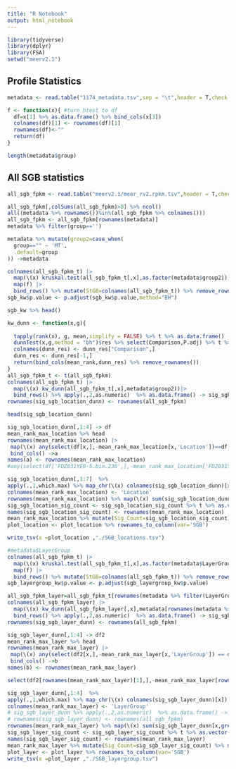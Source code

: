 ```yaml
---
title: "R Notebook"
output: html_notebook
---
```

```r
library(tidyverse)
library(dplyr)
library(FSA)
setwd("meerv2.1")
```

## Profile Statistics

```r
metadata <- read.table("1174_metadata.tsv",sep = "\t",header = T,check.names = F,row.names = 1)
```


```r

f <- function(x){ #turn htest to df
  df=x[1] %>% as.data.frame() %>% bind_cols(x[3])
  colnames(df)[1] <- rownames(df)[1]
  rownames(df)<-""
  return(df)
}

length(metadata$group)
```


## All SGB statistics

```r

all_sgb_fpkm <- read.table("meerv2.1/meer_rv2.rpkm.tsv",header = T,check.names = F,row.names = 1)

```

```r

all_sgb_fpkm[,colSums(all_sgb_fpkm)>0] %>% ncol()
all((metadata %>% rownames())%in%(all_sgb_fpkm %>% colnames()))
all_sgb_fpkm <- all_sgb_fpkm[rownames(metadata)]
metadata %>% filter(group=='') 

metadata %>% mutate(group2=case_when(
  group=="" ~ 'MT',
  .default=group
)) ->metadata
```

```r
colnames(all_sgb_fpkm_t) |>
  map(\(x) kruskal.test(all_sgb_fpkm_t[,x],as.factor(metadata$group2))) |>
  map(f) |>
  bind_rows() %>% mutate(StGB=colnames(all_sgb_fpkm_t)) %>% remove_rownames() ->sgb_kw
sgb_kw$p.value <- p.adjust(sgb_kw$p.value,method="BH")
```

```r
sgb_kw %>% head()

```


```r
kw_dunn <- function(x,g){
  
  tapply(rank(x), g, mean,simplify = FALSE) %>% t %>% as.data.frame() -> mean_rank
  dunnTest(x,g,method = "bh")$res %>% select(Comparison,P.adj) %>% t %>% as.data.frame() ->dunn_res
  colnames(dunn_res) <- dunn_res["Comparison",]
  dunn_res <- dunn_res[-1,]
  return(bind_cols(mean_rank,dunn_res) %>% remove_rownames())
}
all_sgb_fpkm_t <- t(all_sgb_fpkm)
colnames(all_sgb_fpkm_t) |> 
  map(\(x) kw_dunn(all_sgb_fpkm_t[,x],metadata$group2))|>
  bind_rows() %>% apply(.,2,as.numeric)  %>% as.data.frame() -> sig_sgb_location_dunn
rownames(sig_sgb_location_dunn) <- rownames(all_sgb_fpkm)
```

```r
head(sig_sgb_location_dunn)

```
```r
sig_sgb_location_dunn[,1:4] -> df
mean_rank_max_location %>% head
rownames(mean_rank_max_location) |>
 map(\(x) any(select(df[x,],-mean_rank_max_location[x,'Location'])==df[x,mean_rank_max_location[x,'Location']])) %>%
 bind_cols() ->a
names(a) <- rownames(mean_rank_max_location)
#any(select(df['FDZ031YE0-5.bin.230',],-mean_rank_max_location['FDZ031YE0-5.bin.230','Location'])==df['FDZ031YE0-5.bin.230',mean_rank_max_location['FDZ031YE0-5.bin.230','Location']])
```


```r
sig_sgb_location_dunn[,1:7]  %>%
apply(.,1,which.max) %>% map_chr(\(x) colnames(sig_sgb_location_dunn)[x]) %>% as.data.frame() ->mean_rank_max_location
colnames(mean_rank_max_location) <- 'Location'
rownames(mean_rank_max_location) %>% map(\(x) sum(sig_sgb_location_dunn[x,grep(mean_rank_max_location[x,"Location"],colnames(sig_sgb_location_dunn))][-1] <0.05)) %>% bind_cols() ->sig_sgb_location_sig_count
sig_sgb_location_sig_count <- sig_sgb_location_sig_count %>% t %>% as.vector()
names(sig_sgb_location_sig_count) <- rownames(mean_rank_max_location)
mean_rank_max_location %>% mutate(Sig_Count=sig_sgb_location_sig_count) %>% mutate(Location=case_when(Sig_Count <21 ~ 'NS',.default = Location)) %>% select(Location) ->plot_location
plot_location <- plot_location %>% rownames_to_column(var='SGB')

write_tsv(x =plot_location ,"./SGB_locations.tsv")
```


```r
#metadata$LayerGroup
colnames(all_sgb_fpkm_t) |>
  map(\(x) kruskal.test(all_sgb_fpkm_t[,x],as.factor(metadata$LayerGroup))) |>
  map(f) |>
  bind_rows() %>% mutate(StGB=colnames(all_sgb_fpkm_t)) %>% remove_rownames() ->sgb_layergroup_kw
sgb_layergroup_kw$p.value <- p.adjust(sgb_layergroup_kw$p.value)
```

```r
all_sgb_fpkm_layer=all_sgb_fpkm_t[rownames(metadata %>% filter(LayerGroup!="")),]
colnames(all_sgb_fpkm_layer) |> 
  map(\(x) kw_dunn(all_sgb_fpkm_layer[,x],metadata[rownames(metadata %>% filter(LayerGroup!="")),'LayerGroup']))|>
  bind_rows() %>% apply(.,2,as.numeric)  %>% as.data.frame() -> sig_sgb_layer_dunn
rownames(sig_sgb_layer_dunn) <- rownames(all_sgb_fpkm)
```

```r
sig_sgb_layer_dunn[,1:4] -> df2
mean_rank_max_layer %>% head
rownames(mean_rank_max_layer) |>
 map(\(x) any(select(df2[x,],-mean_rank_max_layer[x,'LayerGroup']) == df2[x,mean_rank_max_layer[x,'LayerGroup']])) %>%
 bind_cols() ->b
names(b) <- rownames(mean_rank_max_layer)

select(df2[rownames(mean_rank_max_layer)[1],],-mean_rank_max_layer[rownames(mean_rank_max_layer)[1],'LayerGroup']) ==df2[rownames(mean_rank_max_layer)[1],mean_rank_max_layer[rownames(mean_rank_max_layer)[1],'LayerGroup']]

```
```r
sig_sgb_layer_dunn[,1:4]  %>%
apply(.,1,which.max) %>% map_chr(\(x) colnames(sig_sgb_layer_dunn)[x]) %>% as.data.frame() ->mean_rank_max_layer
colnames(mean_rank_max_layer) <- 'LayerGroup'
# sig_sgb_layer_dunn %>% apply(.,2,as.numeric)  %>% as.data.frame() -> sig_sgb_layer_dunn
# rownames(sig_sgb_layer_dunn) <- rownames(all_sgb_fpkm)
rownames(mean_rank_max_layer) %>% map(\(x) sum(sig_sgb_layer_dunn[x,grep(mean_rank_max_layer[x,"LayerGroup"],colnames(sig_sgb_layer_dunn),fixed=T)][-1] <0.05)) %>% bind_cols() ->sig_sgb_layer_sig_count
sig_sgb_layer_sig_count <- sig_sgb_layer_sig_count %>% t %>% as.vector()
names(sig_sgb_layer_sig_count) <- rownames(mean_rank_max_layer)
mean_rank_max_layer %>% mutate(Sig_Count=sig_sgb_layer_sig_count) %>% mutate(LayerGroup=case_when(Sig_Count <2 ~ 'NS',.default = LayerGroup)) %>% select(LayerGroup) ->plot_layer
plot_layer <- plot_layer %>% rownames_to_column(var='SGB')
write_tsv(x =plot_layer ,"./SGB_layergroup.tsv")
```

